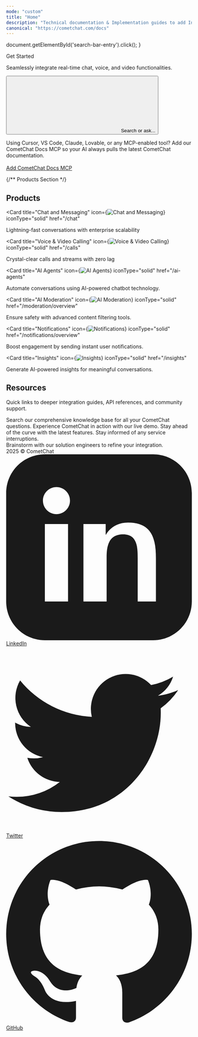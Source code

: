 ```yaml
---
mode: "custom"
title: "Home"
description: "Technical documentation & Implementation guides to add In-app Messaging & Voice & Video Calling to your apps and websites in minutes."
canonical: "https://cometchat.com/docs"
---
```


  document.getElementById('search-bar-entry').click();
}

<div className="relative w-full flex items-center justify-center" style={{ height: '20rem', overflow: 'hidden'}}>


<div className="absolute inset-0 bg-primary dark:bg-primary-light" style={{opacity: 0.05 }}></div>
  <div style={{ position: 'absolute', textAlign: 'center', padding: '0 1rem' }}>
    <div
      className="text-gray-900 dark:text-white"
      style={{
       fontWeight: '800',
       fontSize: '2.5rem',
       margin: '0',      
      }}
    >
      Get Started
    </div>
    <p className="mt-4 text-gray-900 dark:text-white" style={{ fontSize: '1rem', fontWeight: '600' , maxWidth: '40rem'}}>Seamlessly integrate real-time chat, voice, and video functionalities.  </p>
    <div className="flex items-center justify-center" style={{ maxWidth: '800px', margin: '0 auto' }}>
    <button
      type="button"
      className="hidden w-full lg:flex items-center text-sm leading-6 py-4 pl-4 pr-4 text-gray-500 rounded-full"
      id="home-search-entry"
      style={{
        marginTop: '2rem',
        maxWidth: '40rem',
        background: '#FFF',
        boxShadow: '0px 1px 4px 0px rgba(8, 9, 10, 0.25), 0px 0px 0px 4px rgba(255, 255, 255, 0.20)',
        cursor: 'pointer',
        textAlign: 'left',
      }}
      onClick={openSearch}
    >
      <svg
        className="h-4 w-4 ml-1.5 flex-none bg-primary hover:bg-gray-600 dark:bg-primary-dark dark:hover:bg-white/70"
        style={{
        marginRight: '0.5rem',
         maskImage:
           'url("https://mintlify.b-cdn.net/v6.5.1/solid/magnifying-glass.svg")',
         maskRepeat: 'no-repeat',
         maskPosition: 'center center',
        }}
      />
      Search or ask...
    </button>
    </div>
  </div>  
</div>

<div
  style={{marginTop: '2rem', marginBottom: '2rem', maxWidth: '70rem', marginLeft: 'auto',
  marginRight: 'auto', paddingLeft: '1.25rem',
  paddingRight: '1.25rem' }}
>

<Info>Using Cursor, VS Code, Claude, Lovable, or any MCP-enabled tool? Add our CometChat Docs MCP so your AI always pulls the latest CometChat documentation. 
<br/><br/>[Add CometChat Docs MCP](/mcp-server)</Info>

</div>

{/** Products Section */}

<div
  style={{marginTop: '2rem', marginBottom: '2rem', maxWidth: '70rem', marginLeft: 'auto',
  marginRight: 'auto', paddingLeft: '1.25rem',
  paddingRight: '1.25rem' }}
>

<div className="flex flex-col w-full " style={{ marginTop: '2rem', marginBottom: '0.5rem' }}>

  <h2
    className="text-gray-700 dark:text-white"
    style={{
      fontSize: '2rem',
      fontWeight: '500',
    }}
  >
  Products
  </h2>

<CardGroup cols={3}>

<Card
  title="Chat and Messaging"
  icon={<img src="/images/products/chat.svg" alt="Chat and Messaging" />}
  iconType="solid" 
  href="/chat" 
  >
  Lightning-fast conversations with enterprise scalability
</Card>

<Card
  title="Voice & Video Calling"
  icon={<img src="/images/products/calls.svg" alt="Voice & Video Calling" />}
  iconType="solid" 
  href="/calls" 
  >
  Crystal-clear calls and streams with zero lag
</Card>

<Card
  title="AI Agents"
  icon={<img src="/images/products/ai-agents.svg" alt="AI Agents" />}
  iconType="solid" 
  href="/ai-agents" 
  >
  Automate conversations using AI-powered chatbot technology.
</Card>

<Card
  title="AI Moderation"
  icon={<img src="/images/products/ai-moderation.svg" alt="AI Moderation" />}
  iconType="solid" 
  href="/moderation/overview" 
  >
  Ensure safety with advanced content filtering tools.
</Card>

<Card
  title="Notifications"
  icon={<img src="/images/products/notifications.svg" alt="Notifications" />}
  iconType="solid" 
  href="/notifications/overview" 
  >
  Boost engagement by sending instant user notifications.
</Card>

<Card
  title="Insights"
  icon={<img src="/images/products/insights.svg" alt="Insights" />}
  iconType="solid" 
  href="/insights" 
  >
  Generate AI-powered insights for meaningful conversations.
</Card>

</CardGroup>

</div>


<div className="flex flex-col w-full " style={{ marginTop: '2rem', marginBottom: '0.5rem' }}>

  <h2
    className="text-gray-700 dark:text-white"
    style={{
      fontSize: '2rem',
      fontWeight: '500',
    }}
  >
  Resources
  </h2>

  <p
    className="text-gray-600 dark:text-gray-300"
    style={{
      fontSize: '1.05rem',
      marginBottom: '1rem'
    }}
  >
  Quick links to deeper integration guides, API references, and community support.
</p>

<CardGroup cols={4}>
  <Card
    title="Help Center"
    icon="phone"
    href="https://help.cometchat.com/"
    cta="Learn more"
  >
    Search our comprehensive knowledge base for all your CometChat questions.
  </Card>
  <Card
    title="Interactive Demo"
    icon="bolt-lightning"
    href="https://www.cometchat.com/interactive-demo"
    cta="Learn more"
  >
    Experience CometChat in action with our live demo.
  </Card>
  <Card
    title="Product Updates"
    icon="newspaper"
    href="https://updates.cometchat.com/"
    cta="Learn more"
  >
    Stay ahead of the curve with the latest features.
  </Card>
  <Card
    title="Status Page"
    icon="signal"
    href="https://status.cometchat.com/"
    cta="Learn more"
  >
    Stay informed of any service interruptions.
  </Card>
</CardGroup>

</div>

<CardGroup cols={1}>
  <Card
    title="Solutions Office Hours"
    icon="briefcase"
    href="https://www.cometchat.com/office-hours"
    cta="Book your slot"
  >
    Brainstorm with our solution engineers to refine your integration.
  </Card>
</CardGroup>
 
</div>

<div className="flex flex-col w-full " style={{ marginTop: '1rem', background: 'black' }}>

<div className="bg-black text-gray-400 py-6 px-8 flex flex-col md:flex-row justify-between items-center rounded-t-xl">
  <div className="mb-4 md:mb-0">
    2025 © CometChat
  </div>
  <div className="flex space-x-6 items-center">
    <a href="https://www.linkedin.com/company/cometchat" target="_blank" className="flex items-center space-x-1 hover:text-white">
      <svg xmlns="http://www.w3.org/2000/svg" className="h-5 w-5" fill="currentColor" viewBox="0 0 24 24">
        <path d="M19 0h-14c-2.761 0-5 2.239-5 5v14c0 2.762 2.239 5 5 5h14c2.762 0 5-2.238 5-5v-14c0-2.761-2.238-5-5-5zm-11 19h-3v-10h3v10zm-1.5-11.268c-.966 0-1.75-.784-1.75-1.75s.784-1.75 1.75-1.75 1.75.784 1.75 1.75-.784 1.75-1.75 1.75zm13.5 11.268h-3v-5.604c0-1.337-.026-3.059-1.865-3.059-1.865 0-2.15 1.455-2.15 2.96v5.703h-3v-10h2.881v1.367h.041c.402-.76 1.384-1.561 2.847-1.561 3.044 0 3.606 2.003 3.606 4.609v5.585z"/>
      </svg>
      <span>LinkedIn</span>
    </a>
    <a href="https://x.com/cometchat" target="_blank" className="flex items-center space-x-1 hover:text-white">
      <svg xmlns="http://www.w3.org/2000/svg" className="h-5 w-5" fill="currentColor" viewBox="0 0 24 24">
        <path d="M22.162 5.656c-.793.352-1.645.589-2.54.696a4.468 4.468 0 0 0 1.958-2.46 9.043 9.043 0 0 1-2.845 1.088 4.496 4.496 0 0 0-7.664 4.1 12.758 12.758 0 0 1-9.272-4.7 4.493 4.493 0 0 0 1.393 6.002 4.46 4.46 0 0 1-2.035-.562v.057a4.497 4.497 0 0 0 3.606 4.41 4.503 4.503 0 0 1-2.029.077 4.502 4.502 0 0 0 4.198 3.12 9.01 9.01 0 0 1-5.575 1.922c-.362 0-.721-.021-1.077-.063a12.73 12.73 0 0 0 6.901 2.021c8.282 0 12.808-6.86 12.808-12.808 0-.195-.005-.388-.014-.58a9.152 9.152 0 0 0 2.25-2.336z"/>
      </svg>
      <span>Twitter</span>
    </a>
    <a href="https://github.com/cometchat" target="_blank" className="flex items-center space-x-1 hover:text-white">
      <svg xmlns="http://www.w3.org/2000/svg" className="h-5 w-5" fill="currentColor" viewBox="0 0 24 24">
        <path d="M12 .297c-6.63 0-12 5.373-12 12 0 5.303 3.438 9.8 8.205 11.387.6.113.82-.258.82-.577v-2.17c-3.338.726-4.033-1.416-4.033-1.416-.546-1.387-1.333-1.756-1.333-1.756-1.089-.744.084-.729.084-.729 1.205.084 1.84 1.236 1.84 1.236 1.07 1.835 2.807 1.305 3.495.997.108-.775.418-1.305.76-1.605-2.665-.3-5.467-1.332-5.467-5.932 0-1.31.467-2.382 1.235-3.222-.123-.303-.535-1.523.117-3.176 0 0 1.008-.322 3.3 1.23a11.5 11.5 0 0 1 3.003-.404 11.5 11.5 0 0 1 3.003.404c2.292-1.552 3.298-1.23 3.298-1.23.653 1.653.241 2.873.118 3.176.77.84 1.233 1.912 1.233 3.222 0 4.61-2.807 5.628-5.48 5.922.429.369.813 1.096.813 2.211v3.281c0 .319.218.694.825.576C20.565 22.092 24 17.592 24 12.297c0-6.627-5.373-12-12-12"/>
      </svg>
      <span>GitHub</span>
    </a>
  </div>
</div>

</div>